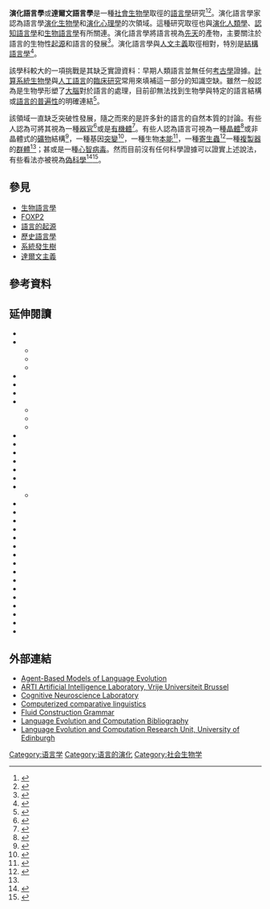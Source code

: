 {{語言學}}
{{演化生物学}}

'''演化語言學'''或'''達爾文語言學'''是一種[[社會生物學|社會生物學]]取徑的[[語言學|語言學]]研究<ref name=Gontier_2012>{{cite journal |last=Gontier |first=Nathalie |date=2012 |title=Selectionist approaches in evolutionary linguistics: an epistemological analysis |url= |journal=International Studies in the Philosophy of Science |volume=26 |issue=1 |pages=67–95 |doi=10.1080/02698595.2012.653114 |access-date=}}</ref><ref name=McMahon&McMahon_2012>{{cite book|last1=McMahon | first1=April | last2=McMahon | first2=Robert  |year=2012|title=Evolutionary Linguistics|publisher=Cambridge University Press|isbn=978-0521891394|pages=}}</ref>。演化語言學家認為語言學[[演化生物學|演化生物學]]和[[演化心理學|演化心理學]]的次領域。這種研究取徑也與[[演化人類學|演化人類學]]、[[認知語言學|認知語言學]]和[[生物語言學|生物語言學]]有所關連。演化語言學將語言視為[[先天與後天|先天]]的產物，主要關注於語言的生物性[[語言起源|起源]]和語言的發展<ref name=Croft_2008>{{cite journal | last = Croft | first = William |date=October 2008 | title = Evolutionary Linguistics | journal = Annual Review of Anthropology | volume = 37 | pages = 219–234 | doi = 10.1146/annurev.anthro.37.081407.085156 }}</ref>。演化語言學與[[人文主義|人文主義]]取徑相對，特別是[[結構語言學|結構語言學]]<ref name=Croft_1993>{{cite journal |last=Croft |first=William |date=1993 |title=Functional-typological theory in its historical and intellectual context |url= |journal=STUF – Language Typology and Universals |volume=46 |issue=1–4 |pages=15–26 |doi=10.1524/stuf.1993.46.14.15 |access-date=}}</ref>。

該學科較大的一項挑戰是其缺乏實證資料：早期人類語言並無任何[[考古學|考古學]]證據。[[計算系統生物學|計算系統生物學]]與[[人工語言|人工語言]]的[[臨床研究|臨床研究]]常用來填補這一部分的知識空缺。雖然一般認為是生物學形塑了[[大腦|大腦]]對於語言的處理，目前卻無法找到生物學與特定的語言結構或[[普遍文法|語言的普遍性]]的明確連結<ref name=Gibson&Tallerman_2011>{{cite book |editor-last1=Gibson|editor-first1=Kathleen R. |editor-last2=Tallerman|editor-first2=Maggie|title=The Oxford Handbook of Language Evolution |publisher=Oxford University Press |date=2011 |pages= |chapter= | url= | access-date= |isbn= 9780199541119| author-link=}}</ref>。

該領域一直缺乏突破性發展，隨之而來的是許多針的語言的自然本質的討論。有些人認為可將其視為一種[[器官|器官]]<ref name=Anderson&Lightfoot_2002>{{cite book |last1=Anderson|first1=Stephen R. |last2=Lightfoot|first2=David W. |title=The Language Organ: Linguistics as Cognitive Psychology |publisher=Cambridge University Press |date=2003 |pages= |chapter= | url=  | access-date= |isbn= 9780521007832| author-link=}}</ref>或是[[有機體|有機體]]<ref name=VanDriem_2005>{{cite book |last=van Driem |first=George |date=2005 |editor-last1=Minett |editor-first1=James W. | editor-last2=Wang | editor-first2= William S.-Y.| title=Language Acquisition, Change and Emergence: Essays in Evolutionary Linguistics| chapter=The language organism: the Leiden theory of language evolution |url=  |pages=331–340 |isbn= |access-date=}}</ref>。有些人認為語言可視為一種[[晶體|晶體]]<ref name=Chomsky_2015>{{cite book |last=Chomsky |first=Noam |title=The Minimalist Program. 20th Anniversary Edition. |publisher=MIT Press |date=2015 |pages=| url=| access-date= |isbn= 978-0-262-52734-7| author-link=}}</ref>或非晶體式的[[礦物|礦物]]結構<ref name=Bybee&Beckner_2015>{{cite book |last1=Bybee |first1=Joan L. |last2=Beckner |first2=Clay|date=2015 |editor-last1=Heine |editor-first1=Bernd | editor-last2=Narrog | editor-first2=Heiko| title=The Oxford Handbook of Linguistic Analysis| chapter=Usage-Based theory |publisher=Oxford University Press  |pages=953–980 |doi=10.1093/oxfordhb/9780199544004.013.0032 |access-date=}}</ref>，一種基因[[突變|突變]]<ref name=Berwick&Chomsky_2015>{{cite book |last1=Berwick|first1=Robert C. |last2=Chomsky|first2=Noam | title=Why Only Us: Language and Evolution|url=https://archive.org/details/whyonlyuslanguag0000berw|publisher=MIT Press |date=2015  |isbn=9780262034241| author-link=}}</ref>，一種生物[[本能|本能]]<ref name=Pinker_1994>{{cite book |last=Pinker |first=Steven |year=1994 |title=The Language Instinct: How the Mind Creates Language |publisher=Penguin Books |url=http://f.javier.io/rep/books/The-Language-Instinct-How-the-Mind-Creates-Language,-Steven-Pinker.pdf |pages= |isbn=9780140175295 |access-date=2020-03-03 |archive-date=2019-11-26 |archive-url=https://web.archive.org/web/20191126174446/http://f.javier.io/rep/books/The-Language-Instinct-How-the-Mind-Creates-Language,-Steven-Pinker.pdf |dead-url=no }}</ref>，一種[[寄生蟲|寄生蟲]]<ref name=Hung_2019>{{cite journal |last=Hung |first=Tzu-wei |date=2019 |title=How did language evolve? Some reflections on the language parasite debate |url=https://www.researchgate.net/publication/332340618 |journal=Biological Theory |volume=14 |issue= 4|pages=214–223 |doi=10.1007/s13752-019-00321-x |access-date=2020-03-02}}</ref>一種[[複製器|複製器]]的[[群體|群體]]<ref name=Croft_2008 />；甚或是一種[[心智病毒|心智病毒]]。然而目前沒有任何科學證據可以證實上述說法，有些看法亦被視為[[偽科學|偽科學]]<ref name=Schwarz-Friesel_2012>{{cite journal |last=Schwarz-Friesel |first=Monika |date=2012 |title=On the status of external evidence in the theories of cognitive linguistics |url=https://archive.org/details/sim_language-sciences_2012-11_34_6/page/656|journal=Language Sciences |volume=34 |issue=6 |pages=656–664 |doi=10.1016/j.langsci.2012.04.007|access-date=}}</ref><ref name=Polichak_2002>{{cite book |last=Polichak |first=James W. |date=2002|editor-last=Shermer |editor-first=Michael |  title=The Skeptic Encyclopedia of Pseudoscience, Vol. 1| publisher=ABC Clio |chapter=Memes as pseudoscience |url=https://archive.org/details/skepticencyclope00sher|pages=[https://archive.org/details/skepticencyclope00sher/page/664 664]–667 |isbn=1-57607-653-9 |access-date=}}</ref>。

==參見==
* [[生物語言學|生物語言學]]
* [[FOXP2|FOXP2]]
* [[語言的起源|語言的起源]]
* [[歷史語言學|歷史語言學]]
* [[系統發生樹|系統發生樹]]
* [[達爾文主義|達爾文主義]]

==參考資料==
{{reflist|30em}}

==延伸閱讀==
*{{cite journal |vauthors=Atkinson QD, Meade A, Venditti C, Greenhill SJ, Pagel M|title=Languages evolve in punctuational bursts |journal=Science |volume=319 |issue=5863 |pages=588 |year=2008 |pmid=18239118 |doi=10.1126/science.1149683}}
*{{cite book |editor-last = Botha |editor-first = R |editor2 = Knight, C. |title = The Cradle of Language |series = Oxford Series in the Evolution of Language |year = 2009 |publisher = Oxford University Press |location = Oxford. |isbn = 978-0-19-954586-5 | oclc = 804498749}}
**{{cite book | last1 = Diller | first1 = Karl C. |last2 = Cann | first2 =Rebecca L. |title = Evidence Against a Genetic-Based Revolution in Language 50,000 Years Ago |editor=Rudolf Botha |editor2=Chris Knight| work= The Cradle of Language|series = Oxford Series in the Evolution of Language |year = 2009 |publisher = Oxford University Press |location = Oxford. |isbn = 978-0-19-954586-5 | oclc = 804498749 | pages =135–149}}
**{{cite book |last = Power| first = Camilla |title=Sexual Selection Models for the Emergence of Symbolic Communication: Why They Should be Reversed |editor=Rudolf Botha |editor2=Chris Knight| work= The Cradle of Language|series = Oxford Series in the Evolution of Language |year = 2009 |publisher = Oxford University Press |location = Oxford. |isbn = 978-0-19-954586-5 | oclc = 804498749| pages= 257–280}}
**{{cite book |last = Watts | first = Ian  |title=Red Ochre, Body Painting, and Language: Interpreting the Blombos Ochre |editor=Rudolf Botha |editor2=Chris Knight| work= The Cradle of Language|series = Oxford Series in the Evolution of Language |year = 2009 |publisher = Oxford University Press |location = Oxford. |isbn = 978-0-19-954586-5 | oclc = 804498749 | pages =62–92}}
*{{cite journal | doi = 10.1075/eoc.4.1.07can | last1 = Cangelosi | first1 = A. | authorlink2 = Stevan Harnad | last2 = Harnad | first2 = S. | year = 2001 | title = The adaptive advantage of symbolic theft over sensorimotor toil: Grounding language in perceptual categories | url = http://cogprints.org/2036/ | journal = Evolution of Communication | volume = 4 | issue = 1 | pages = 117–142 | access-date = 2020-06-29 | archive-date = 2016-04-17 | archive-url = https://web.archive.org/web/20160417123628/http://cogprints.org/2036/ | dead-url = no }}
*{{cite journal|last1=Carstairs-McCarthy|first1=Andrew|title=Language evolution: What linguists can contribute |journal=Lingua| volume=117|issue=3| year=2007| pages=503–509| doi=10.1016/j.lingua.2005.07.004}}
*{{Cite book  | last1 = Christiansen| first1 =  Morten H.|authorlink1=Morten H. Christiansen| title = Language has evolved to depend on multiple-cue integration| editor= Rudolf P Botha |editor2=Martin Everaert | work = The evolutionary emergence of language : evidence and inferenc | date = 2013 | publisher = Oxford University Press  | location = Oxford, UK | isbn = 978-0-19-965484-0 | oclc = 828055639  }}
*{{Cite book  | last1 = Christiansen | first1 = Morten H. | last2 = Kirby | first2 = Simon. | title = Language evolution | date = 2003 | publisher = Oxford University Press | location = Oxford; New York | isbn = 978-0-19-924484-3 | oclc = 51235137 }}
**{{cite book | last1 = Bickerton | first1 = Derek | title = Symbol and Structure: A Comprehensive Framework for Language Evolution | pages = 77–93|editor=Morten H. Christiansen  |editor2=Simon Kirby | work = Language evolution | publisher = Oxford University Press | year = 2003 | location = Oxford; New York | isbn = 978-0-19-924484-3 | oclc = 51235137}}
**{{cite book | last1 = Hurford | first1 = James R. | title = The Language Mosaic and Its Evolution | pages = 38–57|editor=Morten H. Christiansen  |editor2=Simon Kirby | work = Language evolution | publisher = Oxford University Press | year = 2003 | location = Oxford; New York | isbn = 978-0-19-924484-3 | oclc = 51235137}}
**{{cite book | last1 =  Lieberman | first1 = Philip| title = Motor Control, Speech, and the Evolution of Language | pages = 252–271|editor=Morten H. Christiansen  |editor2=Simon Kirby | work = Language evolution | publisher = Oxford University Press | year = 2003 | location = Oxford; New York | isbn = 978-0-19-924484-3 | oclc = 51235137}}
*{{Cite book | last1 = Deacon, Terrence William | title = The symbolic species : the co-evolution of language and the brain | date = 1997 | publisher = W.W. Norton | location = New York | isbn = 978-0-393-03838-5 | oclc = 490308871 | authorlink1 = Terrence Deacon | url = https://archive.org/details/symbolicspeciesc00deac }}
*{{Cite book | last1 = Dor | first1 = Daniel | last2 = Jablonka | first2 = Eva | title = How language changed the genes: toward an explicit account of the evolution of language | editor = Jürgen Trabant | editor2 = Sean Ward | work = New essays on the origin of language | date = 2001 | publisher = Mouton de Gruyter | location = Berlin; N.Y. | isbn = 978-3-11-017025-2 | oclc = 46935997 | url = http://people.socsci.tau.ac.il/mu/danield/files/2010/07/09dorj.pdf | pages = 149–175 | access-date = 2020-06-29 | archive-date = 2020-08-05 | archive-url = https://web.archive.org/web/20200805145834/https://people.socsci.tau.ac.il/mu/danield/files/2010/07/09dorj.pdf | dead-url = no }} 
*{{Cite web | last1 = Dor | first1 = Daniel | last2 = Jablonka | first2 = Eva | title = From Cultural Selection to Genetic Selection: A Framework for the Evolution of Language | url = http://people.socsci.tau.ac.il/mu/danield/files/2010/07/selection-paper.pdf | publisher = Selection 1 | date = 2000 | accessdate = 10 December 2013 | archive-date = 2020-08-05 | archive-url = https://web.archive.org/web/20200805104953/https://people.socsci.tau.ac.il/mu/danield/files/2010/07/selection-paper.pdf | dead-url = no }} 
*{{cite book |last = Elvira | first = Javier |title = Evolución lingüística y cambio sintáctico |series = Fondo Hispánico de Lingüística y Filología |year = 2009 |publisher = Peter Lang |location = Bern et al. |isbn = 978-3-0343-0323-1 |oclc =  475438932}}
*{{cite book |last = Fitch | first = W. Tecumseh |title = The Evolution of Language |year = 2010 |publisher = Cambridge |location = Cambridge |isbn = 978-0-521-67736-3| oclc =  428024376}}
*{{Cite book  | last1 = Hauser | first1 = Marc D. | title = The evolution of communication | url = https://archive.org/details/evolutionofcommu0000haus | date = 1996 | publisher = MIT Press | location = Cambridge, Massachusetts | isbn = 978-0-262-08250-1 | oclc =  750525164 }}
*{{cite book |editor-last=Harnad |editor-first=Stevan R. |editor-link=Stevan Harnad |editor2=Steklis, Horst D. |editor3=Lancaster, Jane |title = Origins and Evolution of Language and Speech |url=https://archive.org/details/originsevolution0000unse_a7h3 |series = Annals of the New York Academy of Sciences, v. 280 |year = 1976 |publisher = New York Academy of Sciences |location = New York |isbn = 978-0-89072-026-4 | oclc =  2493424}}
**{{Cite book | last1 = Steklis | first1 = Horst D. | last2 = Harnad | first2 = Stevan R. | title = From hand to mouth : some critical stages in the evolution of language | editor1 = Stevan R Harnad | editor2 = Horst D Steklis | editor3 = Jane Beckman Lancaster | work = Origins and Evolution of Language and Speech | date = 1976 | publisher = New York Academy of Sciences | location = New York | isbn = 978-0-89072-026-4 | oclc = 2493424 | url = http://cogprints.org/866/1/harnad76.hand.html | access-date = 2020-06-29 | archive-date = 2020-06-30 | archive-url = https://web.archive.org/web/20200630201916/http://cogprints.org/866/1/harnad76.hand.html | dead-url = no }}
*{{cite journal |vauthors=Hauser MD, Chomsky N, Fitch WT |title=The faculty of language: what is it, who has it, and how did it evolve? |journal=Science |volume=298 |issue=5598 |pages=1569–79 |year=2002 |pmid=12446899 |doi=10.1126/science.298.5598.1569 |url=http://www3.isrl.uiuc.edu/~junwang4/langev/localcopy/pdf/hauser02science.pdf |access-date=2007-09-09 |archive-url=https://web.archive.org/web/20070926134521/http://www3.isrl.uiuc.edu/~junwang4/langev/localcopy/pdf/hauser02science.pdf |archive-date=2007-09-26 |url-status=dead }}
*{{Cite book  | last1 = Heine | first1 = Bernd | last2 = Kuteva | first2 = Tania | title = The genesis of grammar : a reconstructio | date = 2007 | publisher = Oxford University Press | location = Oxford; New York | isbn = 978-0-19-922777-8 | oclc = 849464326 }}
*{{Cite book  | last1 = Hurford | first1 = James R. | title = The origins of meaning | date = 2007 | publisher = Oxford University Press | location = Oxford; New York | isbn = 978-0-19-920785-5 | oclc = 263645256 }}
*{{Cite book  | last1 = Jackendoff | first1 = Ray | title = Foundations of language : brain, meaning, grammar, evolution | url = https://archive.org/details/foundationsoflan0000jack | date = 2002 | publisher = Oxford University Press | location = Oxford; New York | isbn = 978-0-19-827012-6 | oclc = 48053881 }}
*{{cite book|last= Johanson|first= Donald C.|author2=Edgar, Blake|title=From Lucy to Language|url= https://archive.org/details/fromlucytolangua2006joha|url-access= registration|year=2006 |edition= Revised, updated, and expanded|publisher= Simon and Schuster|location=New York, NY|isbn=978-0-7432-8064-8|oclc=72440476}}
*{{Cite book  | last1 = Johansson | first1 = Sverker | title = Origins of language : constraints on hypothese | date = 2005 | publisher = John Benjamins Pub. | location = Amsterdam; Philadelphia | isbn = 978-90-272-3891-7 | oclc = 803876944 }}
*{{cite book|last=Kenneally|first=Christine|title=The First Word: The Search for the Origins of Language|year=2007|publisher=Viking|location=New York, NY|isbn=978-0-670-03490-1|oclc=80460757|url=https://archive.org/details/firstwordsearchf00kenn}}
*{{Cite book | last1 = Knight | first1 = Chris | title = The origins of symbolic culture | editor1 = Ulrich J Frey | editor2 = Charlotte Störmer | editor3 = Kai P Willführ | work = Homo novus : a human without illusion | date = 2010 | publisher = Springer | location = Berlin; New York | isbn = 978-3-642-12141-8 | oclc = 639461749 | url = http://www.chrisknight.co.uk/wp-content/uploads/2007/09/The-Origins-of-Symbolic-Culture.pdf | pages = 193–211 | access-date = 2020-06-29 | archive-date = 2019-09-17 | archive-url = https://web.archive.org/web/20190917074304/http://www.chrisknight.co.uk/wp-content/uploads/2007/09/The-Origins-of-Symbolic-Culture.pdf | dead-url = no }}
*{{Cite book | last1 = Komarova | first1 = Natalia L. | author1-link = Natalia Komarova | title = Language and Mathematics: An evolutionary model of grammatical communication | editor = Leonid Grinin | editor2 = Victor C. de Munck | editor3 = Andrey Korotayev | work = History & mathematics : Analyzing and modeling global development | date = 2006 | publisher = URSS | location = [Moskva] | isbn = 978-5-484-01001-1 | oclc = 182730511 | pages = [https://archive.org/details/isbn_9785484010011/page/164 164–179] | url = https://archive.org/details/isbn_9785484010011/page/164 }}
*{{Cite book  | last1 = Mithen | first1 = Steven J. | title = The singing Neanderthals : the origins of music, language, mind and body | date = 2005 | publisher = Weidenfeld Nicolson | location = London | isbn = 978-0-297-64317-3 | oclc = 58052344 }}
*{{Cite book  | last1 = Niyogi, Partha | title = The computational nature of language learning and evolution | url = https://archive.org/details/computationalnat0000niyo | date = 2006 | publisher = MIT Press | location = Cambridge, Massachusetts | isbn = 978-0-262-14094-2 | oclc = 704652476 | authorlink1 = Partha Niyogi }}
*{{cite journal | doi = 10.1016/S1364-6613(00)01683-1 | last1 = Nowak | first1 = M.A. | last2 = Komarova | first2 = N.L.|author2-link= Natalia Komarova | year = 2001 | title = Towards an evolutionary theory of language | url = | journal = Trends in Cognitive Sciences | volume = 5 | issue = 7| pages = 288–295 | pmid = 11425617 }}
*{{Cite book  | last1 = Pinker | first1 = Steven | title = The language instinct | url = https://archive.org/details/languageinstinct0000pink_w8b7 | date = 1994 | publisher = W. Morrow and Co. | location = New York | isbn = 978-0-688-12141-9 | oclc = 28723210 | authorlink1 = Steven Pinker }}
*{{cite journal | last1 = Pinker | first1 = S. | last2 = Bloom | first2 = P. | year = 1990 | title = Natural language and natural selection | url = http://www.bbsonline.org/documents/a/00/00/04/99/index.html | journal = Behavioral and Brain Sciences | volume = 13 | issue = 4 | pages = 707–784 | doi = 10.1017/S0140525X00081061 | citeseerx = 10.1.1.116.4044 | access-date = 2005-12-20 | archive-url = https://web.archive.org/web/20051123085422/http://www.bbsonline.org/documents/a/00/00/04/99/index.html | archive-date = 2005-11-23 | url-status = dead }}
*{{Cite book  | last1 = Sampson, Geoffrey | title = Evolutionary language understanding | date = 1996 | publisher = Cassell | location = London; New York | isbn = 978-0-304-33650-0 | oclc = 832369870 | authorlink1 = Geoffrey Sampson }}
*{{Cite book  | last1 = Steels, Luc| title = Grounding symbols through evolutionary language games | url = https://archive.org/details/simulatingevolut0000unse|editor=Angelo Cangelosi |editor2=Domenico Parisi| work = Simulating the evolution of language | date = 2002 | publisher = Springer | location = London; New York | isbn = 978-1-85233-428-4 | oclc =  47824669| authorlink1 = Luc Steels }}

==外部連結==
*[http://www.emergent-languages.org/ Agent-Based Models of Language Evolution] {{Wayback|url=http://www.emergent-languages.org/ |date=20210212004254 }}
*[http://arti.vub.ac.be/ ARTI Artificial Intelligence Laboratory, Vrije Universiteit Brussel] {{Wayback|url=http://arti.vub.ac.be/ |date=20050826102441 }}
*[http://cnl.psych.cornell.edu/evo_pub.html Cognitive Neuroscience Laboratory] {{Wayback|url=http://cnl.psych.cornell.edu/evo_pub.html |date=20140120234552 }}
*[http://www.elinguistics.net/ Computerized comparative linguistics] {{Wayback|url=http://www.elinguistics.net/ |date=20210306071837 }}
*[http://www.fcg-net.org/ Fluid Construction Grammar] {{Wayback|url=http://www.fcg-net.org/ |date=20210306061431 }}
*[https://web.archive.org/web/20160304132752/http://groups.lis.illinois.edu/amag/langev/ Language Evolution and Computation Bibliography]
*[https://web.archive.org/web/20091228042415/http://www.ling.ed.ac.uk/lec/ Language Evolution and Computation Research Unit, University of Edinburgh]

{{Animal communication}}
{{Evolutionary psychology}}

[[Category:语言学|Category:语言学]]
[[Category:语言的演化|Category:语言的演化]]
[[Category:社会生物学|Category:社会生物学]]